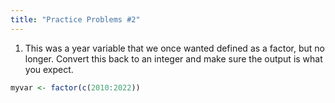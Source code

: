 ```yaml
---
title: "Practice Problems #2"
---
```




1. This was a year variable that we once wanted defined as a factor, but no longer. Convert this back to an integer and make sure the output is what you expect. 

```r
myvar <- factor(c(2010:2022))
```

